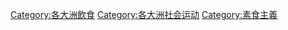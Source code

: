 
[[Category:各大洲飲食|Category:各大洲飲食]]
[[Category:各大洲社会运动|Category:各大洲社会运动]]
[[Category:素食主義|Category:素食主義]]